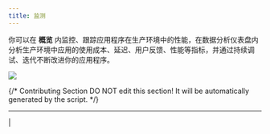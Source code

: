 ```yaml
---
title: 监测
---
```


你可以在 **概览** 内监控、跟踪应用程序在生产环境中的性能，在数据分析仪表盘内分析生产环境中应用的使用成本、延迟、用户反馈、性能等指标，并通过持续调试、迭代不断改进你的应用程序。

![](https://assets-docs.dify.ai/2025/03/57814ba88e96305d0c92c68b1b5ea20e.png)

{/*
Contributing Section
DO NOT edit this section!
It will be automatically generated by the script.
*/}

---

[  ](https://github.com/langgenius/dify-docs/edit/main/zh-hans/guides/monitoring/README.mdx) | [  ](https://github.com/langgenius/dify-docs/issues/new?template=docs.yml)

